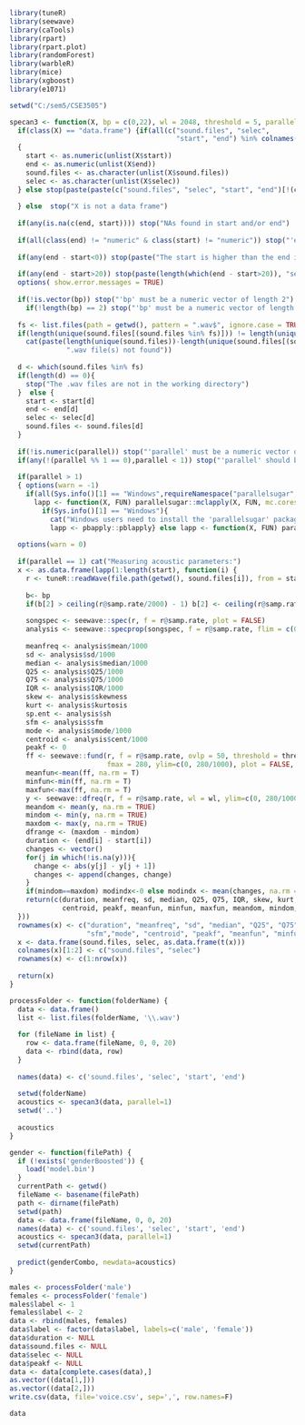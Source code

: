 ```{r}
library(tuneR)
library(seewave)
library(caTools)
library(rpart)
library(rpart.plot)
library(randomForest)
library(warbleR)
library(mice)
library(xgboost)
library(e1071)
```


```{r}
setwd("C:/sem5/CSE3505")
```


```{r}
specan3 <- function(X, bp = c(0,22), wl = 2048, threshold = 5, parallel = 1){
  if(class(X) == "data.frame") {if(all(c("sound.files", "selec", 
                                         "start", "end") %in% colnames(X))) 
  {
    start <- as.numeric(unlist(X$start))
    end <- as.numeric(unlist(X$end))
    sound.files <- as.character(unlist(X$sound.files))
    selec <- as.character(unlist(X$selec))
  } else stop(paste(paste(c("sound.files", "selec", "start", "end")[!(c("sound.files", "selec", 
                                                                        "start", "end") %in% colnames(X))], collapse=", "), "column(s) not found in data frame"))
  } else  stop("X is not a data frame")
  
  if(any(is.na(c(end, start)))) stop("NAs found in start and/or end")  
  
  if(all(class(end) != "numeric" & class(start) != "numeric")) stop("'end' and 'selec' must be numeric")
  
  if(any(end - start<0)) stop(paste("The start is higher than the end in", length(which(end - start<0)), "case(s)"))  
  
  if(any(end - start>20)) stop(paste(length(which(end - start>20)), "selection(s) longer than 20 sec"))  
  options( show.error.messages = TRUE)
  
  if(!is.vector(bp)) stop("'bp' must be a numeric vector of length 2") else{
    if(!length(bp) == 2) stop("'bp' must be a numeric vector of length 2")}
  
  fs <- list.files(path = getwd(), pattern = ".wav$", ignore.case = TRUE)
  if(length(unique(sound.files[(sound.files %in% fs)])) != length(unique(sound.files))) 
    cat(paste(length(unique(sound.files))-length(unique(sound.files[(sound.files %in% fs)])), 
              ".wav file(s) not found"))
  
  d <- which(sound.files %in% fs) 
  if(length(d) == 0){
    stop("The .wav files are not in the working directory")
  }  else {
    start <- start[d]
    end <- end[d]
    selec <- selec[d]
    sound.files <- sound.files[d]
  }
  
  if(!is.numeric(parallel)) stop("'parallel' must be a numeric vector of length 1") 
  if(any(!(parallel %% 1 == 0),parallel < 1)) stop("'parallel' should be a positive integer")
  
  if(parallel > 1)
  { options(warn = -1)
    if(all(Sys.info()[1] == "Windows",requireNamespace("parallelsugar", quietly = TRUE) == TRUE)) 
      lapp <- function(X, FUN) parallelsugar::mclapply(X, FUN, mc.cores = parallel) else
        if(Sys.info()[1] == "Windows"){ 
          cat("Windows users need to install the 'parallelsugar' package for parallel computing (you are not doing it now!)")
          lapp <- pbapply::pblapply} else lapp <- function(X, FUN) parallel::mclapply(X, FUN, mc.cores = parallel)} else lapp <- pbapply::pblapply
  
  options(warn = 0)
  
  if(parallel == 1) cat("Measuring acoustic parameters:")
  x <- as.data.frame(lapp(1:length(start), function(i) { 
    r <- tuneR::readWave(file.path(getwd(), sound.files[i]), from = start[i], to = end[i], units = "seconds") 
    
    b<- bp
    if(b[2] > ceiling(r@samp.rate/2000) - 1) b[2] <- ceiling(r@samp.rate/2000) - 1 
    
    songspec <- seewave::spec(r, f = r@samp.rate, plot = FALSE)
    analysis <- seewave::specprop(songspec, f = r@samp.rate, flim = c(0, 280/1000), plot = FALSE)
    
    meanfreq <- analysis$mean/1000
    sd <- analysis$sd/1000
    median <- analysis$median/1000
    Q25 <- analysis$Q25/1000
    Q75 <- analysis$Q75/1000
    IQR <- analysis$IQR/1000
    skew <- analysis$skewness
    kurt <- analysis$kurtosis
    sp.ent <- analysis$sh
    sfm <- analysis$sfm
    mode <- analysis$mode/1000
    centroid <- analysis$cent/1000
    peakf <- 0
    ff <- seewave::fund(r, f = r@samp.rate, ovlp = 50, threshold = threshold, 
                        fmax = 280, ylim=c(0, 280/1000), plot = FALSE, wl = wl)[, 2]
    meanfun<-mean(ff, na.rm = T)
    minfun<-min(ff, na.rm = T)
    maxfun<-max(ff, na.rm = T)
    y <- seewave::dfreq(r, f = r@samp.rate, wl = wl, ylim=c(0, 280/1000), ovlp = 0, plot = F, threshold = threshold, bandpass = b * 1000, fftw = TRUE)[, 2]
    meandom <- mean(y, na.rm = TRUE)
    mindom <- min(y, na.rm = TRUE)
    maxdom <- max(y, na.rm = TRUE)
    dfrange <- (maxdom - mindom)
    duration <- (end[i] - start[i])
    changes <- vector()
    for(j in which(!is.na(y))){
      change <- abs(y[j] - y[j + 1])
      changes <- append(changes, change)
    }
    if(mindom==maxdom) modindx<-0 else modindx <- mean(changes, na.rm = T)/dfrange
    return(c(duration, meanfreq, sd, median, Q25, Q75, IQR, skew, kurt, sp.ent, sfm, mode, 
             centroid, peakf, meanfun, minfun, maxfun, meandom, mindom, maxdom, dfrange, modindx))
  }))
  rownames(x) <- c("duration", "meanfreq", "sd", "median", "Q25", "Q75", "IQR", "skew", "kurt", "sp.ent", 
                   "sfm","mode", "centroid", "peakf", "meanfun", "minfun", "maxfun", "meandom", "mindom", "maxdom", "dfrange", "modindx")
  x <- data.frame(sound.files, selec, as.data.frame(t(x)))
  colnames(x)[1:2] <- c("sound.files", "selec")
  rownames(x) <- c(1:nrow(x))
  
  return(x)
}

```


```{r}
processFolder <- function(folderName) {
  data <- data.frame()
  list <- list.files(folderName, '\\.wav')
  
  for (fileName in list) {
    row <- data.frame(fileName, 0, 0, 20)
    data <- rbind(data, row)
  }
  
  names(data) <- c('sound.files', 'selec', 'start', 'end')
  
  setwd(folderName)
  acoustics <- specan3(data, parallel=1)
  setwd('..')
  
  acoustics
}

```


```{r}
gender <- function(filePath) {
  if (!exists('genderBoosted')) {
    load('model.bin')
  }
  currentPath <- getwd()
  fileName <- basename(filePath)
  path <- dirname(filePath)
  setwd(path)
  data <- data.frame(fileName, 0, 0, 20)
  names(data) <- c('sound.files', 'selec', 'start', 'end')
  acoustics <- specan3(data, parallel=1)
  setwd(currentPath)
  
  predict(genderCombo, newdata=acoustics)
}
```


```{r}
males <- processFolder('male')
females <- processFolder('female')
males$label <- 1
females$label <- 2
data <- rbind(males, females)
data$label <- factor(data$label, labels=c('male', 'female'))
data$duration <- NULL
data$sound.files <- NULL
data$selec <- NULL
data$peakf <- NULL
data <- data[complete.cases(data),]
as.vector((data[1,]))
as.vector((data[2,]))
write.csv(data, file='voice.csv', sep=',', row.names=F)
```


```{r}
data
```




